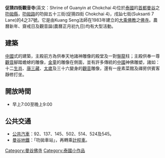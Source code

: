 '''促猜四街觀音寺'''(英文：Shrine of Guanyin at Chokchai 4)位於[[泰國|泰國]]的[[首都|首都]][[曼谷|曼谷]]之[[叻拋縣|叻拋縣]]，[[叻拋路|叻拋路]]的叻拋五十三街(促猜四街 Chokchai 4)，戌訕七街(Suksanti 7 Lane)的4之37號。它是由Kuang Seng法師在1983年建立的[[大乘佛教|大乘佛教]]之[[佛寺|佛寺]]。農曆新年、齋戒日及觀音誕(農曆正月初九日)均有大型活動。

==建築==
[[中國|中國]]式的建築，主殿前方為供奉天地諸神雕像的殿堂及一對盤[[龍|龍]]柱；主殿供奉一尊[[觀音|觀音]]腳踏蟾蜍的雕像，[[金童|金童]]的雕像在側面，並有許多傳統的[[中國|中國]]神佛雕塑，諸如：十二[[生肖|生肖]]、[[唐三藏|唐三藏]]、[[太歲|太歲]]及三十六變身的[[觀音|觀音]]雕像，還有一座素菜館及禪房供賓客靜修打坐。

==開放時間==
* 早上7:00至晚上9:00

==公共交通==
* [[公共汽車|公共汽車]]：92、137、145、502、514、524及545。
* [[曼谷地鐵|曼谷地鐵]]：「叻拋車站」，再轉乘[[計程車|計程車]]。

[[Category:曼谷佛寺|Category:曼谷佛寺]]
[[Category:泰國小作品|Category:泰國小作品]]
